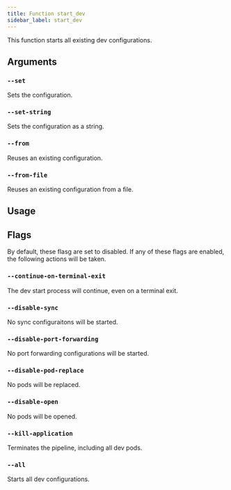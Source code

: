 ```yaml
---
title: Function start_dev
sidebar_label: start_dev
---
```



This function starts all existing dev configurations.

## Arguments

### `--set`
Sets the configuration.

### `--set-string`
Sets the configuration as a string.

### `--from`
Reuses an existing configuration.

### `--from-file`
Reuses an existing configuration from a file.

## Usage


## Flags
By default, these flasg are set to disabled. If any of these flags are enabled, the following actions will be taken.

### `--continue-on-terminal-exit`
The dev start process will continue, even on a terminal exit.

### `--disable-sync`
No sync configuraitons will be started.

### `--disable-port-forwarding`
No port forwarding configurations will be started.

### `--disable-pod-replace`
No pods will be replaced.

### `--disable-open`
No pods will be opened.

### `--kill-application`
Terminates the pipeline, including all dev pods.

### `--all`
Starts all dev configurations.

